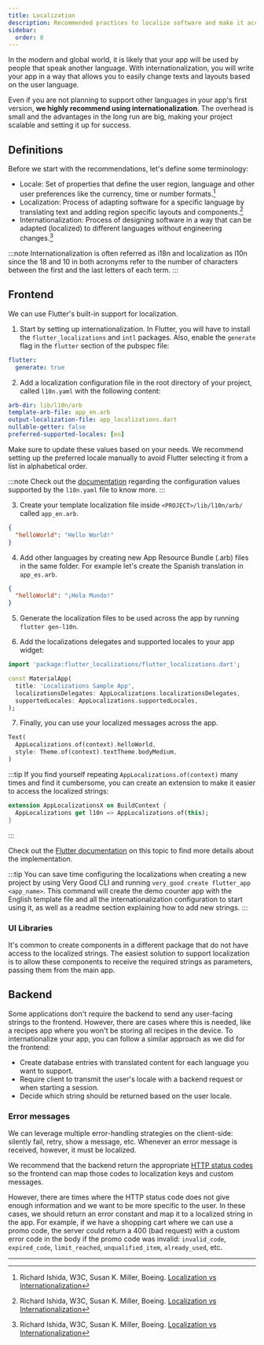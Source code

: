 ```yaml
---
title: Localization
description: Recommended practices to localize software and make it accessible in multiple languages.
sidebar:
  order: 0
---
```


In the modern and global world, it is likely that your app will be used by people that speak another language. With internationalization, you will write your app in a way that allows you to easily change texts and layouts based on the user language.

Even if you are not planning to support other languages in your app's first version, **we highly recommend using internationalization**. The overhead is small and the advantages in the long run are big, making your project scalable and setting it up for success.

## Definitions

Before we start with the recommendations, let's define some terminology:

- Locale: Set of properties that define the user region, language and other user preferences like the currency, time or number formats.[^1]
- Localization: Process of adapting software for a specific language by translating text and adding region specific layouts and components.[^1]
- Internationalization: Process of designing software in a way that can be adapted (localized) to different languages without engineering changes.[^1]

[^1]: Richard Ishida, W3C, Susan K. Miller, Boeing. [Localization vs Internationalization][i18n_l10n_locale_definitions]

:::note
Internationalization is often referred as i18n and localization as l10n since the 18 and 10 in both acronyms refer to the number of characters between the first and the last letters of each term.
:::

## Frontend

We can use Flutter's built-in support for localization.

1. Start by setting up internationalization. In Flutter, you will have to install the `flutter_localizations` and `intl` packages. Also, enable the `generate` flag in the `flutter` section of the pubspec file:

```yaml
flutter:
  generate: true
```

2. Add a localization configuration file in the root directory of your project, called `l10n.yaml` with the following content:

```yaml
arb-dir: lib/l10n/arb
template-arb-file: app_en.arb
output-localization-file: app_localizations.dart
nullable-getter: false
preferred-supported-locales: [en]
```

Make sure to update these values based on your needs. We recommend setting up the preferred locale manually to avoid Flutter selecting it from a list in alphabetical order.

:::note
Check out the [documentation][l10n_file_documentation] regarding the configuration values supported by the `l10n.yaml` file to know more.
:::

3. Create your template localization file inside `<PROJECT>/lib/l10n/arb/` called `app_en.arb`.

```json
{
  "helloWorld": "Hello World!"
}
```

4. Add other languages by creating new App Resource Bundle (.arb) files in the same folder. For example let's create the Spanish translation in `app_es.arb`.

```json
{
  "helloWorld": "¡Hola Mundo!"
}
```

5. Generate the localization files to be used across the app by running `flutter gen-l10n`.

6. Add the localizations delegates and supported locales to your app widget:

```dart
import 'package:flutter_localizations/flutter_localizations.dart';

const MaterialApp(
  title: 'Localizations Sample App',
  localizationsDelegates: AppLocalizations.localizationsDelegates,
  supportedLocales: AppLocalizations.supportedLocales,
);
```

7. Finally, you can use your localized messages across the app.

```dart
Text(
  AppLocalizations.of(context).helloWorld,
  style: Theme.of(context).textTheme.bodyMedium,
)
```

:::tip
If you find yourself repeating `AppLocalizations.of(context)` many times and find it cumbersome, you can create an extension to make it easier to access the localized strings:

```dart
extension AppLocalizationsX on BuildContext {
  AppLocalizations get l10n => AppLocalizations.of(this);
}
```

:::

Check out the [Flutter documentation][flutter_i18n_docs] on this topic to find more details about the implementation.

:::tip
You can save time configuring the localizations when creating a new project by using Very Good CLI and running `very_good create flutter_app <app_name>`. This command will create the demo counter app with the English template file and all the internationalization configuration to start using it, as well as a readme section explaining how to add new strings.
:::

### UI Libraries

It's common to create components in a different package that do not have access to the localized strings. The easiest solution to support localization is to allow these components to receive the required strings as parameters, passing them from the main app.

## Backend

Some applications don't require the backend to send any user-facing strings to the frontend. However, there are cases where this is needed, like a recipes app where you won't be storing all recipes in the device. To internationalize your app, you can follow a similar approach as we did for the frontend:

- Create database entries with translated content for each language you want to support.
- Require client to transmit the user's locale with a backend request or when starting a session.
- Decide which string should be returned based on the user locale.

### Error messages

We can leverage multiple error-handling strategies on the client-side: silently fail, retry, show a message, etc. Whenever an error message is received, however, it must be localized.

We recommend that the backend return the appropriate [HTTP status codes][http_status_codes] so the frontend can map those codes to localization keys and custom messages.

However, there are times where the HTTP status code does not give enough information and we want to be more specific to the user. In these cases, we should return an error constant and map it to a localized string in the app. For example, if we have a shopping cart where we can use a promo code, the server could return a 400 (bad request) with a custom error code in the body if the promo code was invalid: `invalid_code`, `expired_code`, `limit_reached`, `unqualified_item`, `already_used`, etc.

---

[i18n_l10n_locale_definitions]: https://www.w3.org/International/questions/qa-i18n
[l10n_file_documentation]: https://docs.flutter.dev/ui/accessibility-and-internationalization/internationalization#configuring-the-l10n-yaml-file
[flutter_i18n_docs]: https://docs.flutter.dev/ui/accessibility-and-internationalization/internationalization
[http_status_codes]: https://developer.mozilla.org/en-US/docs/Web/HTTP/Status
